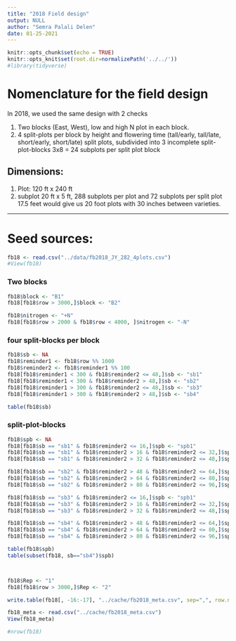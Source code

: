 ```yaml
---
title: "2018 Field design"
output: NULL
author: "Semra Palali Delen"
date: 01-25-2021
---
```


```r
knitr::opts_chunk$set(echo = TRUE) 
knitr::opts_knit$set(root.dir=normalizePath('../../')) 
#library(tidyverse)
```

# Nomenclature for the field design

In 2018, we used the same design with 2 checks

1. Two blocks (East, West), low and high N plot in each block.
2. 4 split-plots per block by height and flowering time (tall/early, tall/late, short/early, short/late)
split plots, subdivided into 3 incomplete split-plot-blocks
3x8 = 24 subplots per split plot block

## Dimensions:

1. Plot: 120 ft x 240 ft
2. subplot 20 ft x 5 ft, 288 subplots per plot and 72 subplots per split plot
17.5 feet would give us 20 foot plots with 30 inches between varieties.

----------------

# Seed sources:


```r
fb18 <- read.csv("../data/fb2018_JY_282_4plots.csv")
#View(fb18)
```

### Two blocks
```r
fb18$block <- "B1"
fb18[fb18$row > 3000,]$block <- "B2"

fb18$nitrogen <- "+N"
fb18[fb18$row > 2000 & fb18$row < 4000, ]$nitrogen <- "-N"

```



### four split-blocks per block

```r
fb18$sb <- NA
fb18$reminder1 <- fb18$row %% 1000 
fb18$reminder2 <- fb18$reminder1 %% 100 
fb18[fb18$reminder1 < 300 & fb18$reminder2 <= 48,]$sb <- "sb1"
fb18[fb18$reminder1 < 300 & fb18$reminder2 > 48,]$sb <- "sb2"
fb18[fb18$reminder1 > 300 & fb18$reminder2 <= 48,]$sb <- "sb3"
fb18[fb18$reminder1 > 300 & fb18$reminder2 > 48,]$sb <- "sb4"

table(fb18$sb)
```

### split-plot-blocks
```r
fb18$spb <- NA
fb18[fb18$sb == "sb1" & fb18$reminder2 <= 16,]$spb <- "spb1"
fb18[fb18$sb == "sb1" & fb18$reminder2 > 16 & fb18$reminder2 <= 32,]$spb <- "spb2"
fb18[fb18$sb == "sb1" & fb18$reminder2 > 32 & fb18$reminder2 <= 48,]$spb <- "spb3"

fb18[fb18$sb == "sb2" & fb18$reminder2 > 48 & fb18$reminder2 <= 64,]$spb <- "spb1"
fb18[fb18$sb == "sb2" & fb18$reminder2 > 64 & fb18$reminder2 <= 80,]$spb <- "spb2"
fb18[fb18$sb == "sb2" & fb18$reminder2 > 80 & fb18$reminder2 <= 96,]$spb <- "spb3"

fb18[fb18$sb == "sb3" & fb18$reminder2 <= 16,]$spb <- "spb1"
fb18[fb18$sb == "sb3" & fb18$reminder2 > 16 & fb18$reminder2 <= 32,]$spb <- "spb2"
fb18[fb18$sb == "sb3" & fb18$reminder2 > 32 & fb18$reminder2 <= 48,]$spb <- "spb3"

fb18[fb18$sb == "sb4" & fb18$reminder2 > 48 & fb18$reminder2 <= 64,]$spb <- "spb1"
fb18[fb18$sb == "sb4" & fb18$reminder2 > 64 & fb18$reminder2 <= 80,]$spb <- "spb2"
fb18[fb18$sb == "sb4" & fb18$reminder2 > 80 & fb18$reminder2 <= 96,]$spb <- "spb3"

table(fb18$spb)
table(subset(fb18, sb=="sb4")$spb)



fb18$Rep <- "1"
fb18[fb18$row > 3000,]$Rep <- "2"

write.table(fb18[, -16:-17], "../cache/fb2018_meta.csv", sep=",", row.names = FALSE, quote=FALSE)

fb18_meta <- read.csv("../cache/fb2018_meta.csv")
View(fb18_meta)

#nrow(fb18)

```

